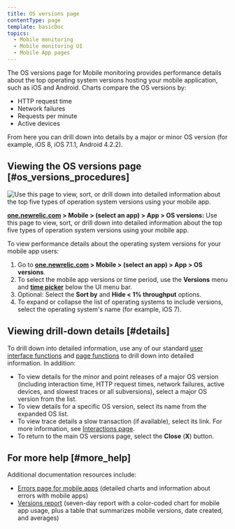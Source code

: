 ```yaml
---
title: OS versions page
contentType: page
template: basicDoc
topics:
  - Mobile monitoring
  - Mobile monitoring UI
  - Mobile App pages
---
```


The OS versions page for Mobile monitoring provides performance details about the top operating system versions hosting your mobile application, such as iOS and Android. Charts compare the OS versions by:

* HTTP request time
* Network failures
* Requests per minute
* Active devices

From here you can drill down into details by a major or minor OS version (for example, iOS 8, iOS 7.1.1, Android 4.2.2).

## Viewing the OS versions page [#os_versions_procedures]

![Use this page to view, sort, or drill down into detailed information about the top five types of operation system versions using your mobile app.](./images/os-version-pic_0.png "OS Version Page")

**[one.newrelic.com](https://one.newrelic.com) > Mobile > (select an app) > App > OS versions:** Use this page to view, sort, or drill down into detailed information about the top five types of operation system versions using your mobile app.

To view performance details about the operating system versions for your mobile app users:

1. Go to **[one.newrelic.com](https://one.newrelic.com) > Mobile > (select an app) > App > OS versions**.
2. To select the mobile app versions or time period, use the **Versions** menu and [**time picker**](/docs/site/timepicker-setting-time-periods-to-view-data) below the UI menu bar.
3. Optional: Select the **Sort by** and **Hide &lt; 1% throughput** options.
4. To expand or collapse the list of operating systems to include versions, select the operating system's name (for example, iOS 7).

## Viewing drill-down details [#details]

To drill down into detailed information, use any of our standard [user interface functions](/docs/accounts-partnerships/education/getting-started-new-relic/new-relic-user-interface) and [page functions](/docs/accounts-partnerships/education/getting-started-new-relic/standard-dashboard-features) to drill down into detailed information. In addition:

* To view details for the minor and point releases of a major OS version (including interaction time, HTTP request times, network failures, active devices, and slowest traces or all subversions), select a major OS version from the list.
* To view details for a specific OS version, select its name from the expanded OS list.
* To view trace details a slow transaction (if available), select its link. For more information, see [Interactions page](/docs/mobile-monitoring-ui#interactions-timeline).
* To return to the main OS versions page, select the **Close** (**X**) button.

## For more help [#more_help]

Additional documentation resources include:

* [Errors page for mobile apps](/docs/mobile-apps/errors-dashboard) (detailed charts and information about errors with mobile apps)
* [Versions report](/docs/mobile-apps/versions) (seven-day report with a color-coded chart for mobile app usage, plus a table that summarizes mobile versions, date created, and averages)

